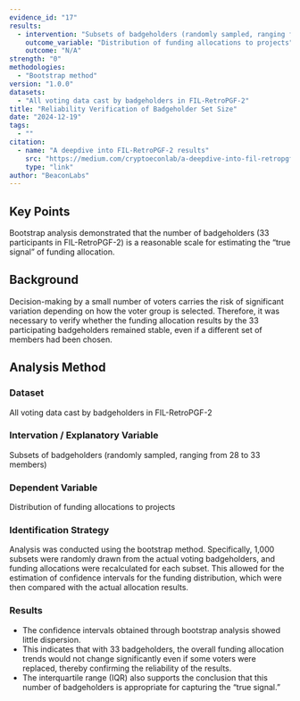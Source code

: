 ```yaml
---
evidence_id: "17"
results:
  - intervention: "Subsets of badgeholders (randomly sampled, ranging from 28 to 33 members)"
    outcome_variable: "Distribution of funding allocations to projects"
    outcome: "N/A"
strength: "0"
methodologies:
  - "Bootstrap method"
version: "1.0.0"
datasets:
  - "All voting data cast by badgeholders in FIL-RetroPGF-2"
title: "Reliability Verification of Badgeholder Set Size"
date: "2024-12-19"
tags:
  - ""
citation:
  - name: "A deepdive into FIL-RetroPGF-2 results"
    src: "https://medium.com/cryptoeconlab/a-deepdive-into-fil-retropgf-2-results-880234699fe4"
    type: "link"
author: "BeaconLabs"
---
```


## Key Points

Bootstrap analysis demonstrated that the number of badgeholders (33 participants in FIL-RetroPGF-2) is a reasonable scale for estimating the “true signal” of funding allocation.

## Background

Decision-making by a small number of voters carries the risk of significant variation depending on how the voter group is selected. Therefore, it was necessary to verify whether the funding allocation results by the 33 participating badgeholders remained stable, even if a different set of members had been chosen.

## Analysis Method

### Dataset

All voting data cast by badgeholders in FIL-RetroPGF-2

### Intervation / Explanatory Variable

Subsets of badgeholders (randomly sampled, ranging from 28 to 33 members)

### Dependent Variable

Distribution of funding allocations to projects

### Identification Strategy

Analysis was conducted using the bootstrap method. Specifically, 1,000 subsets were randomly drawn from the actual voting badgeholders, and funding allocations were recalculated for each subset. This allowed for the estimation of confidence intervals for the funding distribution, which were then compared with the actual allocation results.

### Results

- The confidence intervals obtained through bootstrap analysis showed little dispersion.
- This indicates that with 33 badgeholders, the overall funding allocation trends would not change significantly even if some voters were replaced, thereby confirming the reliability of the results.
- The interquartile range (IQR) also supports the conclusion that this number of badgeholders is appropriate for capturing the “true signal.”
